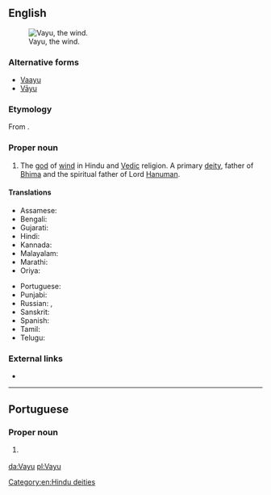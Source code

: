 ==English==
[[Image:Vayu.jpg|thumb|Vayu, the wind.]]

===Alternative forms===
* [[Vaayu]]
* [[Vāyu]]

===Etymology===
From {{etyl|sa|en}} {{m|sa|sc=Deva|वायु|tr=Vāyú}}.

===Proper noun===
{{en-proper noun}}

# {{label|en|Hinduism}} The [[god]] of [[wind]] in Hindu and [[Vedic]] religion. A primary [[deity]], father of [[Bhima]] and the spiritual father of Lord [[Hanuman]].

====Translations====
{{trans-top|god of wind in Hinduism}}
* Assamese: {{t|as|বায়ু|tr=baẏu|sc=Beng}}
* Bengali: {{t|bn|বায়ু|tr=baẏu|sc=Beng}}
* Gujarati: {{t-needed|gu}}
* Hindi: {{t+|hi|वायु|m|tr=vāyu|sc=Deva}}
* Kannada: {{t+|kn|ವಾಯು|sc=Knda}}
* Malayalam: {{t+|ml|വായു|sc=Mlym}}
* Marathi: {{t|mr|वायु|m|tr=vāyu|sc=Deva}}
* Oriya: {{t+|or|ବାୟୁ|tr=bāẏu|sc=Orya}}
{{trans-mid}}
* Portuguese: {{t|pt|Vayu|m}}
* Punjabi: {{t-needed|pa}}
* Russian: {{t|ru|Ваю́|m}}, {{t|ru|Вайю́|m}}
* Sanskrit: {{t|sa|वायु|tr=Vāyú}}
* Spanish: {{t|es|Vāyu}}
* Tamil: {{t+|ta|வாயு|sc=Taml}}
* Telugu: {{t-check|te|[[వాయువు]] [[వాయుదేవుడు]] [[వాయుదేవత]]|sc=Telu}} <!-- was "[[వాయువు]] [[వాయుదేవుడు]] [[వాయుదేవత]]" - assumed sum-of-parts; if an idiom, remove the wikilinks to the individual words. see [[User:Kephir/gadgets/xte#Translation_fixing]] -->
{{trans-bottom}}

===External links===
* {{pedialite}}

[[Category:en:Hindu deities]]

----

==Portuguese==

===Proper noun===
{{pt-proper noun|m}}

# {{lb|pt|Hinduism}} {{l|en|Vayu}} {{gloss|god of wind in Hinduism}}

[[da:Vayu]]
[[pl:Vayu]]